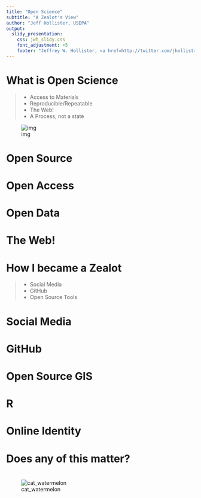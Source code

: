 ```yaml
---
title: "Open Science"
subtitle: "A Zealot's View"
author: "Jeff Hollister, USEPA"
output: 
  slidy_presentation:
    css: jwh_slidy.css
    font_adjustment: +5
    footer: "Jeffrey W. Hollister, <a href=http://twitter.com/jhollist>@jhollist</a>"
---
```


# What is Open Science {.img-right}

> - Access to Materials
> - Reproducible/Repeatable
> - The Web!
> - A Process, not a state

![img](figure/unnamed-chunk-2-1.png)

# Open Source 

# Open Access

# Open Data

# The Web!

# How I became a Zealot

> - Social Media
> - GitHub
> - Open Source Tools

# Social Media

# GitHub

# Open Source GIS

# R

# Online Identity

# Does any of this matter?

# {.segue}

![cat_watermelon](figure/cat-pushing-watermelon-out-of-lake.jpg)
